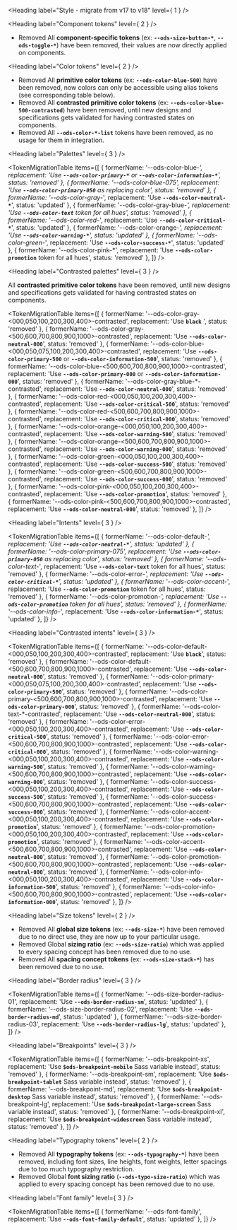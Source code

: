 
<Meta title="OVHcloud Design System/Design and Style/Migration From 17.x" />

<Heading label="Style - migrate from v17 to v18" level={ 1 } />

<Heading label="Component tokens" level={ 2 } />

* <Badge color="critical" size="sm">Removed</Badge> All **component-specific tokens** (ex: **`--ods-size-button-*`**, **`--ods-toggle-*`**) have been removed, their values are now directly applied on components.

<Heading label="Color tokens" level={ 2 } />

* <Badge color="critical" size="sm">Removed</Badge> All **primitive color tokens** (ex: **`--ods-color-blue-500`**) have been removed, now colors can only be accessible using alias tokens (see corresponding table below).
* <Badge color="critical" size="sm">Removed</Badge> All **contrasted primitive color tokens** (ex: **`--ods-color-blue-500-contrasted`**) have been removed, until new designs and specifications gets validated for having contrasted states on components.
* <Badge color="critical" size="sm">Removed</Badge> All **`--ods-color-*-list`** tokens have been removed, as no usage for them in integration.

<Heading label="Palettes" level={ 3 } />

<TokenMigrationTable items={[
  { formerName: '--ods-color-blue-*', replacement: 'Use **`--ods-color-primary-*`** or **`--ods-color-information-*`**', status: 'removed' },
  { formerName: '--ods-color-blue-075', replacement: 'Use **`--ods-color-primary-050`** as replacing color', status: 'removed' },
  { formerName: '--ods-color-gray-*', replacement: 'Use **`--ods-color-neutral-*`**', status: 'updated' },
  { formerName: '--ods-color-gray-blue-*', replacement: 'Use **`--ods-color-text`** token for all hues', status: 'removed' },
  { formerName: '--ods-color-red-*', replacement: 'Use **`--ods-color-critical-*`**', status: 'updated' },
  { formerName: '--ods-color-orange-*', replacement: 'Use **`--ods-color-warning-*`**', status: 'updated' },
  { formerName: '--ods-color-green-*', replacement: 'Use **`--ods-color-success-*`**', status: 'updated' },
  { formerName: '--ods-color-pink-*', replacement: 'Use **`--ods-color-promotion`** token for all hues', status: 'removed' },
]} />

<Heading label="Contrasted palettes" level={ 3 } />

All **contrasted primitive color tokens** have been removed, until new designs and specifications gets validated for having contrasted states on components.

<TokenMigrationTable items={[
  { formerName: '--ods-color-gray-<000,050,100,200,300,400>-contrasted', replacement: 'Use **`black`** ', status: 'removed' },
  { formerName: '--ods-color-gray-<500,600,700,800,900,1000>-contrasted', replacement: 'Use **`--ods-color-neutral-000`**', status: 'removed' },
  { formerName: '--ods-color-blue-<000,050,075,100,200,300,400>-contrasted', replacement: 'Use **`--ods-color-primary-500`** or **`--ods-color-information-500`**', status: 'removed' },
  { formerName: '--ods-color-blue-<500,600,700,800,900,1000>-contrasted', replacement: 'Use **`--ods-color-primary-000`** or **`--ods-color-information-000`**', status: 'removed' },
  { formerName: '--ods-color-gray-blue-*-contrasted', replacement: 'Use **`--ods-color-neutral-000`**', status: 'removed' },
  { formerName: '--ods-color-red-<000,050,100,200,300,400>-contrasted', replacement: 'Use **`--ods-color-critical-500`**', status: 'removed' },
  { formerName: '--ods-color-red-<500,600,700,800,900,1000>-contrasted', replacement: 'Use **`--ods-color-critical-000`**', status: 'removed' },
  { formerName: '--ods-color-orange-<000,050,100,200,300,400>-contrasted', replacement: 'Use **`--ods-color-warning-500`**', status: 'removed' },
  { formerName: '--ods-color-orange-<500,600,700,800,900,1000>-contrasted', replacement: 'Use **`--ods-color-warning-000`**', status: 'removed' },
  { formerName: '--ods-color-green-<000,050,100,200,300,400>-contrasted', replacement: 'Use **`--ods-color-success-500`**', status: 'removed' },
  { formerName: '--ods-color-green-<500,600,700,800,900,1000>-contrasted', replacement: 'Use **`--ods-color-success-000`**', status: 'removed' },
  { formerName: '--ods-color-pink-<000,050,100,200,300,400>-contrasted', replacement: 'Use **`--ods-color-promotion`**', status: 'removed' },
  { formerName: '--ods-color-pink-<500,600,700,800,900,1000>-contrasted', replacement: 'Use **`--ods-color-neutral-000`**', status: 'removed' },
]} />

<Heading label="Intents" level={ 3 } />

<TokenMigrationTable items={[
  { formerName: '--ods-color-default-*', replacement: 'Use **`--ods-color-neutral-*`**', status: 'updated' },
  { formerName: '--ods-color-primary-075', replacement: 'Use **`--ods-color-primary-050`** as replacing color', status: 'removed' },
  { formerName: '--ods-color-text-*', replacement: 'Use **`--ods-color-text`** token for all hues', status: 'removed' },
  { formerName: '--ods-color-error-*', replacement: 'Use **`--ods-color-critical-*`**', status: 'updated' },
  { formerName: '--ods-color-accent-*', replacement: 'Use **`--ods-color-promotion`** token for all hues', status: 'removed' },
  { formerName: '--ods-color-promotion-*', replacement: 'Use **`--ods-color-promotion`** token for all hues', status: 'removed' },
  { formerName: '--ods-color-info-*', replacement: 'Use **`--ods-color-information-*`**', status: 'updated' },
]} />

<Heading label="Contrasted intents" level={ 3 } />

<TokenMigrationTable items={[
  { formerName: '--ods-color-default-<000,050,100,200,300,400>-contrasted', replacement: 'Use **`black`**', status: 'removed' },
  { formerName: '--ods-color-default-<500,600,700,800,900,1000>-contrasted', replacement: 'Use **`--ods-color-neutral-000`**', status: 'removed' },
  { formerName: '--ods-color-primary-<000,050,075,100,200,300,400>-contrasted', replacement: 'Use **`--ods-color-primary-500`**', status: 'removed' },
  { formerName: '--ods-color-primary-<500,600,700,800,900,1000>-contrasted', replacement: 'Use **`--ods-color-primary-000`**', status: 'removed' },
  { formerName: '--ods-color-text-*-contrasted', replacement: 'Use **`--ods-color-neutral-000`**', status: 'removed' },
  { formerName: '--ods-color-error-<000,050,100,200,300,400>-contrasted', replacement: 'Use **`--ods-color-critical-500`**', status: 'removed' },
  { formerName: '--ods-color-error-<500,600,700,800,900,1000>-contrasted', replacement: 'Use **`--ods-color-critical-000`**', status: 'removed' },
  { formerName: '--ods-color-warning-<000,050,100,200,300,400>-contrasted', replacement: 'Use **`--ods-color-warning-500`**', status: 'removed' },
  { formerName: '--ods-color-warning-<500,600,700,800,900,1000>-contrasted', replacement: 'Use **`--ods-color-warning-000`**', status: 'removed' },
  { formerName: '--ods-color-success-<000,050,100,200,300,400>-contrasted', replacement: 'Use **`--ods-color-success-500`**', status: 'removed' },
  { formerName: '--ods-color-success-<500,600,700,800,900,1000>-contrasted', replacement: 'Use **`--ods-color-success-000`**', status: 'removed' },
  { formerName: '--ods-color-accent-<000,050,100,200,300,400>-contrasted', replacement: 'Use **`--ods-color-promotion`**', status: 'removed' },
  { formerName: '--ods-color-promotion-<000,050,100,200,300,400>-contrasted', replacement: 'Use **`--ods-color-promotion`**', status: 'removed' },
  { formerName: '--ods-color-accent-<500,600,700,800,900,1000>-contrasted', replacement: 'Use **`--ods-color-neutral-000`**', status: 'removed' },
  { formerName: '--ods-color-promotion-<500,600,700,800,900,1000>-contrasted', replacement: 'Use **`--ods-color-neutral-000`**', status: 'removed' },
  { formerName: '--ods-color-info-<000,050,100,200,300,400>-contrasted', replacement: 'Use **`--ods-color-information-500`**', status: 'removed' },
  { formerName: '--ods-color-info-<500,600,700,800,900,1000>-contrasted', replacement: 'Use **`--ods-color-information-000`**', status: 'removed' },
]} />

<Heading label="Size tokens" level={ 2 } />

* <Badge color="critical" size="sm">Removed</Badge> All **global size tokens** (ex: **`--ods-size-*`**) have been removed due to no direct use, they are now up to your particular usage.
* <Badge color="critical" size="sm">Removed</Badge> Global **sizing ratio** (ex: **`--ods-size-ratio`**) which was applied to every spacing concept has been removed due to no use.
* <Badge color="critical" size="sm">Removed</Badge> All **spacing concept tokens** (ex: **`--ods-size-stack-*`**) has been removed due to no use.

<Heading label="Border radius" level={ 3 } />

<TokenMigrationTable items={[
  { formerName: '--ods-size-border-radius-01', replacement: 'Use **`--ods-border-radius-sm`**', status: 'updated' },
  { formerName: '--ods-size-border-radius-02', replacement: 'Use **`--ods-border-radius-md`**', status: 'updated' },
  { formerName: '--ods-size-border-radius-03', replacement: 'Use **`--ods-border-radius-lg`**', status: 'updated' },
]} />

<Heading label="Breakpoints" level={ 3 } />

<TokenMigrationTable items={[
  { formerName: '--ods-breakpoint-xs', replacement: 'Use **`$ods-breakpoint-mobile`** Sass variable instead', status: 'removed' },
  { formerName: '--ods-breakpoint-sm', replacement: 'Use **`$ods-breakpoint-tablet`** Sass variable instead', status: 'removed' },
  { formerName: '--ods-breakpoint-md', replacement: 'Use **`$ods-breakpoint-desktop`** Sass variable instead', status: 'removed' },
  { formerName: '--ods-breakpoint-lg', replacement: 'Use **`$ods-breakpoint-large-screen`** Sass variable instead', status: 'removed' },
  { formerName: '--ods-breakpoint-xl', replacement: 'Use **`$ods-breakpoint-widescreen`** Sass variable instead', status: 'removed' },
]} />

<Heading label="Typography tokens" level={ 2 } />

* <Badge color="critical" size="sm">Removed</Badge> All **typography tokens** (ex: **`--ods-typography-*`**) have been removed, including font sizes, line heights, font weights, letter spacings due to too much typography restriction.
* <Badge color="critical" size="sm">Removed</Badge> Global **font sizing ratio** (**`--ods-typo-size-ratio`**) which was applied to every spacing concept has been removed due to no use.

<Heading label="Font family" level={ 3 } />

<TokenMigrationTable items={[
  { formerName: '--ods-font-family', replacement: 'Use **`--ods-font-family-default`**', status: 'updated' },
]} />
